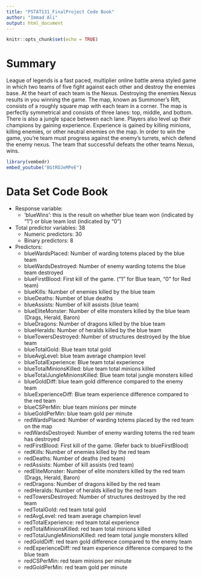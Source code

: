 ```yaml
---
title: "PSTAT131_FinalProject Code Book"
author: "Immad Ali"
output: html_document
---
```


```r
knitr::opts_chunk$set(echo = TRUE)
```

# Summary

League of legends is a fast paced, multiplier online battle arena styled game in which two teams of five fight against each other and destroy the enemies base. At the heart of each team is the Nexus. Destroying the enemies Nexus results in you winning the game. The map, known as Summoner's Rift, consists of a roughly square map with each team in a corner. The map is perfectly symmetrical and consists of three lanes: top, middle, and bottom. There is also a jungle space between each lane. Players also level up their champions by gaining experience. Experience is gained by killing minions, killing enemies, or other neutral enemies on the map. In order to win the game, you're team must progress against the enemy's turrets, which defend the enemy nexus. The team that successful defeats the other teams Nexus, wins. 

```r
library(vembedr)
embed_youtube("BGtROJeMPeE")
```


# Data Set Code Book
  - Response variable: 
    - ‘blueWins’: this is the result on whether blue team won (indicated by "1") or blue team lost (indicated by "0")
  - Total predictor variables: 38
    - Numeric predictors: 30
    - Binary  predictors: 8
  - Predictors:
    - blueWardsPlaced: Number of warding totems placed by the blue team                         
    - blueWardsDestroyed: Number of enemy warding totems the blue team destroyed                    
    - blueFirstBlood: First kill of the game. ("1" for Blue team, "0" for Red team)
    - blueKills: Number of enemies killed by the blue team
    - blueDeaths: Number of blue deaths 
    - blueAssists: Number of kill assists (blue team)
    - blueEliteMonster: Number of elite monsters killed by the blue team (Drags, Herald, Baron) 
    - blueDragons: Number of dragons killed by the blue team
    - blueHeralds: Number of heralds killed by the blue team
    - blueTowersDestroyed: Number of structures destroyed by the blue team
    - blueTotalGold: Blue team total gold
    - blueAvgLevel: blue team average champion level
    - blueTotalExperience: Blue team total experience
    - blueTotalMinionsKilled: blue team total minions killed
    - blueTotalJungleMinionsKilled: Blue team total jungle monsters killed                                        
    - blueGoldDiff: blue team gold difference compared to the enemy team
    - blueExperienceDiff: Blue team experience difference compared to the red team
    - blueCSPerMin: blue team minions per minute
    - blueGoldPerMin: blue team gold per minute
    - redWardsPlaced: Number of warding totems placed by the red team on the map
    - redWardsDestroyed: Number of enemy warding totems the red team has destroyed
    - redFirstBlood: First kill of the game. (Refer back to blueFirstBlood)
    - redKills: Number of enemies killed by the red team
    - redDeaths: Number of deaths (red team)
    - redAssists: Number of kill assists (red team)
    - redEliteMonster: Number of elite monsters killed by the red team (Drags, Herald, Baron)                
    - redDragons: Number of dragons killed by the red team
    - redHeralds: Number of heralds killed by the red team
    - redTowersDestroyed: Number of structures destroyed by the red team
    - redTotalGold: red team total gold
    - redAvgLevel: red team average champion level
    - redTotalExperience: red team total experience
    - redTotalMinionsKilled: red team total minions killed
    - redTotalJungleMinionsKilled: red team total jungle monsters killed                                       
    - redGoldDiff: red team gold difference compared to the enemy team
    - redExperienceDiff: red team experience difference compared to the blue team
    - redCSPerMin: red team minions per minute
    - redGoldPerMin: red team gold per minute
    